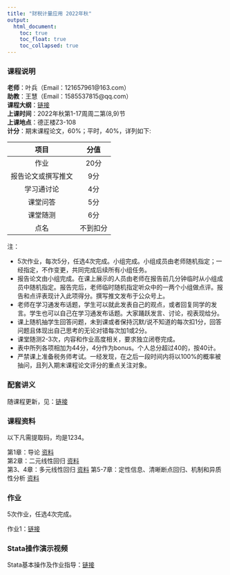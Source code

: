 ```yaml
---
title: "财税计量应用 2022年秋"
output: 
  html_document:
    toc: true
    toc_float: true
    toc_collapsed: true
---
```


### 课程说明

**老师**：叶兵（Email：121657961@163.com）<br>
**助教**：王慧（Email：1585537815@qq.com）<br>
**课程大纲**：[链接](https://kdocs.cn/l/cv2PJybqXPUZ)<br>
**上课时间**：2022年秋第1-17周周二第(8,9)节<br>
**上课地点**：德正楼Z3-108<br>
**计分**：期末课程论文，60%；平时，40%，详列如下:

| 项目 | 分值 |
| :---: | :---: |
| 作业 | 20分 |
| 报告论文或撰写推文 | 9分 |
| 学习通讨论 | 4分 |
| 课堂问答 | 5分 |
| 课堂随测 | 6分 |
| 点名 | 不到扣分 |

注：

- 5次作业，每次5分，任选4次完成。小组完成。小组成员由老师随机指定；一经指定，不作变更，共同完成后续所有小组任务。
- 报告论文由小组完成。在课上展示的人员由老师在报告前几分钟临时从小组成员中随机指定。报告完后，老师临时随机指定听众中的一两个小组做点评。报告和点评表现计入此项得分。撰写推文发布于公众号上。
- 老师在学习通发布话题，学生可以就此发表自己的观点，或者回复同学的发言。学生也可以自己在学习通发布话题。大家踊跃发言、讨论，视表现给分。
- 课上随机抽学生回答问题，未到课或者保持沉默/说不知道的每次扣1分，回答问题且体现出自己思考的无论对错每次加1或2分。
- 课堂随测2-3次，内容和作业高度相关，要求独立闭卷完成。
- 表中所列各项相加为44分，4分作为bonus。个人总分超过40的，按40计。
- 严禁课上准备税务师考试。一经发现，在之后一段时间内将以100%的概率被抽问，且列入期末课程论文评分的重点关注对象。

### 配套讲义

随课程更新，见：[链接](https://bingyenufe.github.io/CSJLYY/)

### 课程资料

以下凡需提取码，均是1234。 

第1章：导论 [资料](https://pan.baidu.com/s/11CQtdWpNg0Q5yF7W8utxrg)<br>
第2章：二元线性回归 [资料](https://pan.baidu.com/s/1TMPDRCnXdXTwieor_lkypQ)<br> 
第3、4章：多元线性回归 [资料](https://pan.baidu.com/s/1ueqRaBZ7iuQvHFTCeHN9MA)
第5-7章：定性信息、清晰断点回归、机制和异质性分析 [资料](https://pan.baidu.com/s/1oxQc6N7cum-wMaOimRtOmA)

### 作业

5次作业，任选4次完成。

作业1：[链接](https://pan.baidu.com/s/1s_Z_t1pTYfbdxnBt6aHRhg)<br>

### Stata操作演示视频

Stata基本操作及作业指导：[链接](https://pan.baidu.com/s/1DXzkxDQvYtccY7dbmhtppA)
